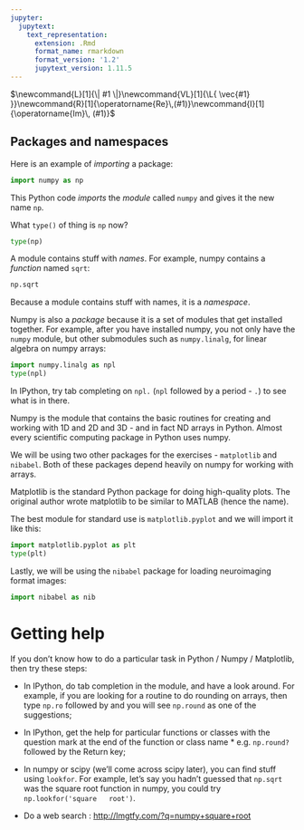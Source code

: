 ```yaml
---
jupyter:
  jupytext:
    text_representation:
      extension: .Rmd
      format_name: rmarkdown
      format_version: '1.2'
      jupytext_version: 1.11.5
---
```


$\newcommand{L}[1]{\| #1 \|}\newcommand{VL}[1]{\L{ \vec{#1} }}\newcommand{R}[1]{\operatorname{Re}\,(#1)}\newcommand{I}[1]{\operatorname{Im}\, (#1)}$

## Packages and namespaces

Here is an example of *importing* a package:

```python
import numpy as np
```

This Python code *imports* the *module* called `numpy` and gives it the new
name `np`.

What `type()` of thing is `np` now?

```python
type(np)
```

A module contains stuff with *names*. For example, numpy contains a *function*
named `sqrt`:

```python
np.sqrt
```

Because a module contains stuff with names, it is a *namespace*.

Numpy is also a *package* because it is a set of modules that get installed
together. For example, after you have installed numpy, you not only have the
`numpy` module, but other submodules such as `numpy.linalg`, for linear
algebra on numpy arrays:

```python
import numpy.linalg as npl
type(npl)
```

In IPython, try tab completing on `npl.` (`npl` followed by a period -
`.`) to see what is in there.

Numpy is the module that contains the basic routines for creating and working
with 1D and 2D and 3D - and in fact ND arrays in Python. Almost every
scientific computing package in Python uses numpy.

We will be using two other packages for the exercises - `matplotlib` and
`nibabel`. Both of these packages depend heavily on numpy for working with
arrays.

Matplotlib is the standard Python package for doing high-quality plots.  The
original author wrote matplotlib to be similar to MATLAB (hence the name).

The best module for standard use is `matplotlib.pyplot` and we will import
it like this:

```python
import matplotlib.pyplot as plt
type(plt)
```

Lastly, we will be using the `nibabel` package for loading neuroimaging
format images:

```python
import nibabel as nib
```

# Getting help

If you don’t know how to do a particular task in Python / Numpy /
Matplotlib, then try these steps:

* In IPython, do tab completion in the module, and have a look around.  For
  example, if you are looking for a routine to do rounding on arrays, then
  type `np.ro` followed by and you will see `np.round` as one of the
  suggestions;

* In IPython, get the help for particular functions or classes with the
  question mark at the end of the function or class name \* e.g.  `np.round?`
  followed by the Return key;

* In numpy or scipy (we’ll come across scipy later), you can find stuff using
  `lookfor`. For example, let’s say you hadn’t guessed that `np.sqrt` was
  the square root function in numpy, you could try `np.lookfor('square
  root')`.

* Do a web search : [http://lmgtfy.com/?q=numpy+square+root](http://lmgtfy.com/?q=numpy+square+root)

<!-- vim:ft=rst -->
<!-- Course -->
<!-- BIC -->
<!-- Python distributions -->
<!-- Version control -->
<!-- Editors -->
<!-- Python and common libraries -->
<!-- IPython -->
<!-- Virtualenv and helpers -->
<!-- Pypi and packaging -->
<!-- Mac development -->
<!-- Windows development -->
<!-- Nipy and friends -->
<!-- FMRI datasets -->
<!-- Languages -->
<!-- Imaging software -->
<!-- Installation -->
<!-- Tutorials -->
<!-- MB tutorials -->
<!-- Ideas -->
<!-- Psych-214 -->
<!-- People -->
<!-- Licenses -->
<!-- Neuroimaging stuff -->
<!-- OpenFMRI projects -->
<!-- Unix -->
<!-- Substitutions -->
